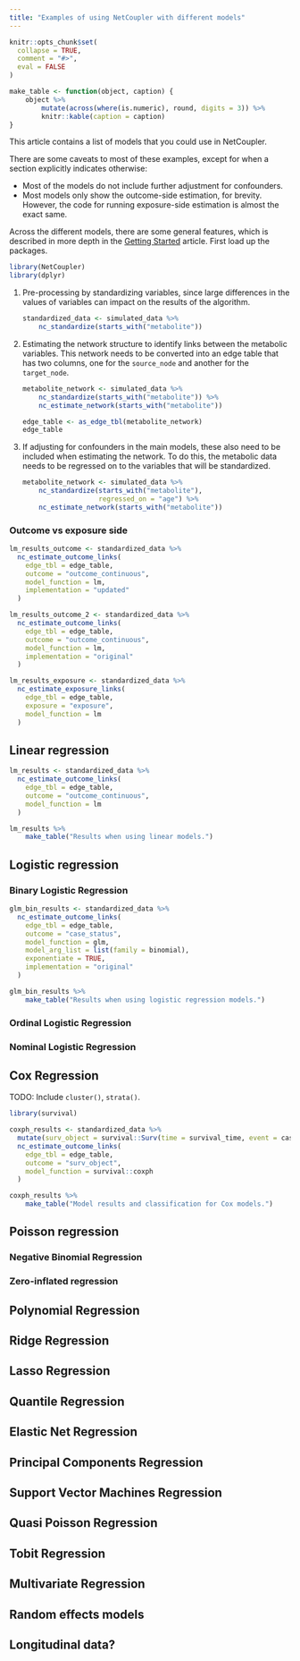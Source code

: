 ```yaml
---
title: "Examples of using NetCoupler with different models"
---
```


```r
knitr::opts_chunk$set(
  collapse = TRUE,
  comment = "#>",
  eval = FALSE
)

make_table <- function(object, caption) {
    object %>%
        mutate(across(where(is.numeric), round, digits = 3)) %>% 
        knitr::kable(caption = caption)
}
```

This article contains a list of models that you could use in NetCoupler.

There are some caveats to most of these examples, except for when a section
explicitly indicates otherwise:

- Most of the models do not include further adjustment for confounders.
- Most models only show the outcome-side estimation, for brevity. However,
the code for running exposure-side estimation is almost the exact same.

Across the different models, there are some general features, which is described
in more depth in the [Getting Started](netcoupler.html) article.
First load up the packages.

```r
library(NetCoupler)
library(dplyr)
```

1. Pre-processing by standardizing variables, since large differences in the
values of variables can impact on the results of the algorithm. 

    ```r
    standardized_data <- simulated_data %>%
        nc_standardize(starts_with("metabolite"))
    ```

2. Estimating the network structure to identify links between the metabolic variables.
This network needs to be converted into an edge table that has two columns, one 
for the `source_node` and another for the `target_node`.

    ```r
    metabolite_network <- simulated_data %>%
        nc_standardize(starts_with("metabolite")) %>% 
        nc_estimate_network(starts_with("metabolite"))
    
    edge_table <- as_edge_tbl(metabolite_network)
    edge_table
    ```

3. If adjusting for confounders in the main models, these also need to be included
when estimating the network. To do this, the metabolic data needs to be
regressed on to the variables that will be standardized.

    ```r
    metabolite_network <- simulated_data %>%
        nc_standardize(starts_with("metabolite"),
                       regressed_on = "age") %>%
        nc_estimate_network(starts_with("metabolite"))
```

### Outcome vs exposure side

```r
lm_results_outcome <- standardized_data %>%
  nc_estimate_outcome_links(
    edge_tbl = edge_table,
    outcome = "outcome_continuous",
    model_function = lm,
    implementation = "updated"
  )

lm_results_outcome_2 <- standardized_data %>%
  nc_estimate_outcome_links(
    edge_tbl = edge_table,
    outcome = "outcome_continuous",
    model_function = lm,
    implementation = "original"
  )

lm_results_exposure <- standardized_data %>%
  nc_estimate_exposure_links(
    edge_tbl = edge_table,
    exposure = "exposure",
    model_function = lm
  )
```

## Linear regression

```r
lm_results <- standardized_data %>%
  nc_estimate_outcome_links(
    edge_tbl = edge_table,
    outcome = "outcome_continuous",
    model_function = lm
  )

lm_results %>% 
    make_table("Results when using linear models.")
```

## Logistic regression

### Binary Logistic Regression

```r
glm_bin_results <- standardized_data %>%
  nc_estimate_outcome_links(
    edge_tbl = edge_table,
    outcome = "case_status",
    model_function = glm,
    model_arg_list = list(family = binomial),
    exponentiate = TRUE,
    implementation = "original"
  )

glm_bin_results %>% 
    make_table("Results when using logistic regression models.")
```

### Ordinal Logistic Regression
### Nominal Logistic Regression

## Cox Regression

TODO: Include `cluster()`, `strata()`.

```r
library(survival)

coxph_results <- standardized_data %>%
  mutate(surv_object = survival::Surv(time = survival_time, event = case_status)) %>% 
  nc_estimate_outcome_links(
    edge_tbl = edge_table,
    outcome = "surv_object",
    model_function = survival::coxph
  )

coxph_results %>% 
    make_table("Model results and classification for Cox models.")
```

## Poisson regression

### Negative Binomial Regression
### Zero-inflated regression

## Polynomial Regression

## Ridge Regression

## Lasso Regression

## Quantile Regression

## Elastic Net Regression

## Principal Components Regression

## Support Vector Machines Regression

## Quasi Poisson Regression

## Tobit Regression

## Multivariate Regression

## Random effects models

## Longitudinal data?
